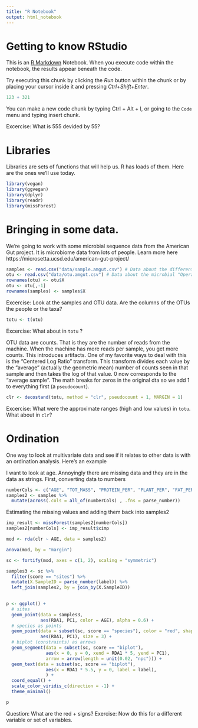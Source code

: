 ```yaml
---
title: "R Notebook"
output: html_notebook
---
```


# Getting to know RStudio

This is an [R Markdown](http://rmarkdown.rstudio.com) Notebook. When you execute code within the notebook, the results appear beneath the code. 

Try executing this chunk by clicking the *Run* button within the chunk or by placing your cursor inside it and pressing *Ctrl+Shift+Enter*. 

```r
123 + 321
```

You can make a new code chunk by typing Ctrl + Alt + I, or going to the `Code` menu and typing insert chunk.

Excercise: What is 555 devided by 55?

# Libraries
Libraries are sets of functions that will help us. R has loads of them. Here are the ones we'll use today.
```r
library(vegan)
library(ggvegan)
library(dplyr)
library(readr)
library(missForest)
```


# Bringing in some data. 
We're going to work with some microbial sequence data from the American Gut project.
It is microbiome data from lots of people. Learn more here
https://microsetta.ucsd.edu/american-gut-project/

```r
samples <- read.csv("data/sample.amgut.csv") # Data about the different study participants
otu <- read.csv("data/otu.amgut.csv") # Data about the microbial "Operational Taxonomic Units (OTUs)
rownames(otu) <- otu$X
otu <- otu[,-1]
rownames(samples) <- samples$X
```

Excercise:  Look at the samples and OTU data. Are the columns of the OTUs the people or the taxa?
```r
totu <- t(otu)
```

Excercise: What about in `totu` ?

OTU data are counts. That is they are the number of reads from the machine. When the machine has more reads per sample, you get more counts. This introduces artifacts. One of my favorite ways to deal with this is the
"Centered Log Ratio" transform. This transform divides each value by the "average" (actually the geometric mean) number of counts seen in that sample and then takes the log of that value. 0 now corresponds to the "average sample". 
The math breaks for zeros in the original dta so we add 1 to everything first (a `pseudocount`).

```r
clr <- decostand(totu, method = "clr", pseudocount = 1, MARGIN = 1)
```

Excercise: What were the approximate ranges (high and low values) in `totu`. What about in `clr`?

# Ordination
One way to look at multivariate data and see if it relates to other data is with an ordination analysis. Here's an example

I want to look at age. Annoyingly there are missing data and they are in the data as strings.
First, converting data to numbers
```r
numberCols <- c("AGE", "TOT_MASS", "PROTEIN_PER", "PLANT_PER", "FAT_PER")
samples2 <- samples %>%
  mutate(across(.cols = all_of(numberCols) , .fns = parse_number))
```
Estimating the missing values and adding them back into samples2
```r
imp_result <- missForest(samples2[numberCols])
samples2[numberCols] <- imp_result$ximp
```



```r
mod <- rda(clr ~ AGE, data = samples2)
```

```r
anova(mod, by = "margin")
```
```r
sc <- fortify(mod, axes = c(1, 2), scaling = "symmetric")

samples3 <- sc %>% 
  filter(score == "sites") %>%
  mutate(X.SampleID = parse_number(label)) %>%
  left_join(samples2, by = join_by(X.SampleID))
  

p <- ggplot() +
  # sites
  geom_point(data = samples3,
             aes(RDA1, PC1, color = AGE), alpha = 0.6) +
  # species as points
  geom_point(data = subset(sc, score == "species"), color = "red", shape = "+",
             aes(RDA1, PC1), size = 3) +
  # biplot (constraints) as arrows
  geom_segment(data = subset(sc, score == "biplot"),
               aes(x = 0, y = 0, xend = RDA1 * 5, yend = PC1),
               arrow = arrow(length = unit(0.02, "npc"))) +
  geom_text(data = subset(sc, score == "biplot"),
               aes(x = RDA1 * 5.5, y = 0, label = label),
               ) +
  coord_equal() +
  scale_color_viridis_c(direction = -1) + 
  theme_minimal()

p
```
Question: What are the red + signs?
Exercise: Now do this for a different variable or set of variables.